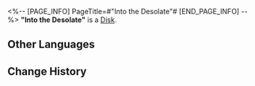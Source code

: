 <%-- [PAGE_INFO]
PageTitle=#"Into the Desolate"#
[END_PAGE_INFO] --%>
{{Item Infobox
|id          = 210206
|image       = Item Into the Desolate.png
|type        = Disk
|invCategory = Valuables
|rarity      = 3
|effect      = A record that can be played on the Express' phonograph. It might be a chance acquisition or a gift from someone else. All sorts of memories surge up when the music plays &mdash; the smiles, encounters, touches, and the excitement of battle. Maybe that is why people still collect records even as society rapidly advances.<br />The current record contains the track, "Into the Desolate."
|description = <br />''The wind blows and the waves roar, the leaves quake, and valleys echo.''
}}
'''"Into the Desolate"''' is a [[Disk]].

==Other Languages==
{{Other Languages
|en   = "Into the Desolate"
|zhs  = 《鹤唳》
|zht  = 〈鶴唳〉
|ja   = 『鶴唳』
|ko   = ≪두루미 울음≫
|es   = Hacia la desolación
|fr   = « Into the Desolate »
|ru   = Into the Desolate
|th   = "Into the Desolate"
|vi   = "Hạc Kêu"
|de   = „In die Einöde“
|id   = "Into the Desolate"
|pt   = "Into the Desolate"
}}

==Change History==
{{Change History|1.1}}